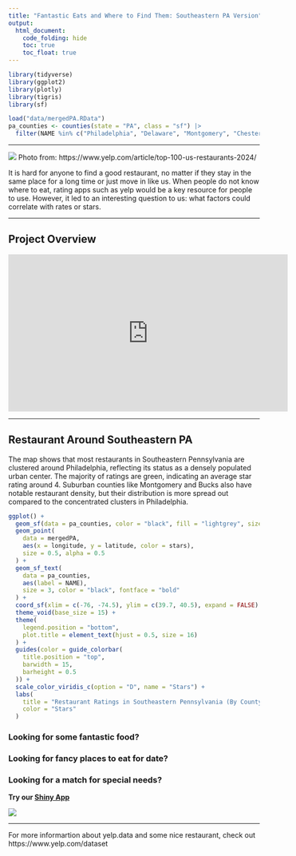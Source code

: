 ```yaml
---
title: "Fantastic Eats and Where to Find Them: Southeastern PA Version"
output: 
  html_document:
    code_folding: hide
    toc: true
    toc_float: true
---
```


```r
library(tidyverse)
library(ggplot2)
library(plotly)
library(tigris)
library(sf) 
```

```r
load("data/mergedPA.RData")
pa_counties <- counties(state = "PA", class = "sf") |>
  filter(NAME %in% c("Philadelphia", "Delaware", "Montgomery", "Chester", "Bucks"))
```

---

![](picture/yelp-top-100-us-restaurants.jpeg)
Photo from:  https://www.yelp.com/article/top-100-us-restaurants-2024/ 

It is hard for anyone to find a good restaurant, no matter if they stay in the same place for a long time or just move in like us. When people do not know where to eat, rating apps such as yelp would be a key resource for people to use. However, it led to an interesting question to us: what factors could correlate with rates or stars. 

---

## Project Overview
<iframe width="560" height="315" 
        src="https://www.youtube.com/embed/dQw4w9WgXcQ" 
        title="YouTube video player" 
        frameborder="0" 
        allow="accelerometer; autoplay; clipboard-write; encrypted-media; gyroscope; picture-in-picture; web-share" 
        allowfullscreen>
</iframe>

---

## Restaurant Around Southeastern PA
The map shows that most restaurants in Southeastern Pennsylvania are clustered around Philadelphia, reflecting its status as a densely populated urban center. The majority of ratings are green, indicating an average star rating around 4. Suburban counties like Montgomery and Bucks also have notable restaurant density, but their distribution is more spread out compared to the concentrated clusters in Philadelphia.

```r
ggplot() +
  geom_sf(data = pa_counties, color = "black", fill = "lightgrey", size = 0.8) + 
  geom_point(
    data = mergedPA,
    aes(x = longitude, y = latitude, color = stars),
    size = 0.5, alpha = 0.5
  ) +  
  geom_sf_text(
    data = pa_counties,
    aes(label = NAME),
    size = 3, color = "black", fontface = "bold"
  ) +  
  coord_sf(xlim = c(-76, -74.5), ylim = c(39.7, 40.5), expand = FALSE) + 
  theme_void(base_size = 15) +
  theme(
    legend.position = "bottom",
    plot.title = element_text(hjust = 0.5, size = 16)
  ) +
  guides(color = guide_colorbar(
    title.position = "top",
    barwidth = 15,
    barheight = 0.5
  )) +
  scale_color_viridis_c(option = "D", name = "Stars") + 
  labs(
    title = "Restaurant Ratings in Southeastern Pennsylvania (By County)",
    color = "Stars"
  )
```


### Looking for some fantastic food?
### Looking for fancy places to eat for date?
### Looking for a match for special needs?
**Try our [Shiny App](https://github.com/ShiyingWu-Angel/P8105_final_Project)**

![](picture/looking.png)

---


For more informartion about yelp.data and some nice restaurant, check out https://www.yelp.com/dataset